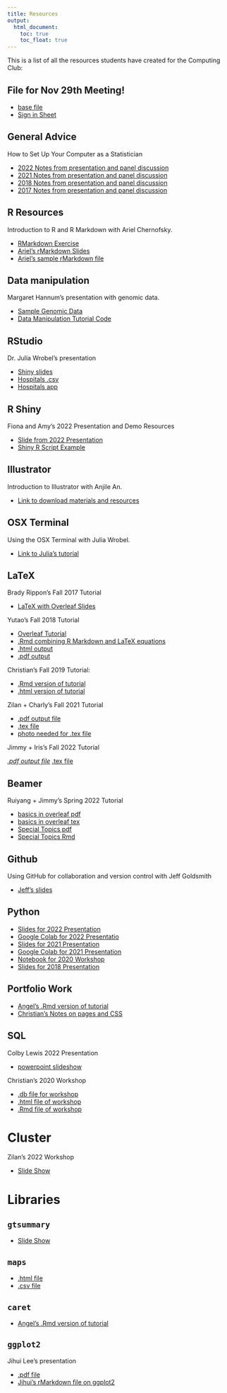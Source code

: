 ```yaml
---
title: Resources
output:
  html_document:
    toc: true
    toc_float: true
---
```


This is a list of all the resources students have created for the Computing Club:

## File for Nov 29th Meeting!

* [base file](shiny_base_nov2022.R)
* [Sign in Sheet](https://docs.google.com/forms/d/e/1FAIpQLSdBzOKdg0QXo_Quh_3etDpMnLkWsONwYySE0iAcK5BKBdhAyA/viewform?usp=sf_link)


## General Advice

How to Set Up Your Computer as a Statistician

* [2022 Notes from presentation and panel discussion](resources_files/meeting_sept20.docx)
* [2021 Notes from presentation and panel discussion](resources_files/computing_club_minutes_20212109.pdf)
* [2018 Notes from presentation and panel discussion](resources_files/Computing_Club Minutes_September_2018.pdf)
* [2017 Notes from presentation and panel discussion](resources_files/computer_091117.pdf)

## R Resources

Introduction to R and R Markdown with Ariel Chernofsky.

* [RMarkdown Exercise](resources_files/RMD_Exercise.pdf)
* [Ariel's rMarkdown Slides](resources_files/RMD_slides.pdf)
* [Ariel's sample rMarkdown file](resources_files/SampleRMD.rmd)

## Data manipulation

Margaret Hannum's presentation with genomic data.

* [Sample Genomic Data](resources_files/Manipulation_Data.zip)
* [Data Manipulation Tutorial Code](resources_files/cbcc_100917.R)

## RStudio

Dr. Julia Wrobel's presentation

* [Shiny slides](resources_files/shinySlides.html)
* [Hospitals .csv](resources_files/Hospital.csv)
* [Hospitals app](resources_files/hospitalApp.zip)

## R Shiny 

Fiona and Amy's 2022 Presentation and Demo Resources 

* [Slide from 2022 Presentation](resources_files/shiny_pres/cc_shiny_pres.pdf)
* [Shiny R Script Example](resources_files/shiny_pres/shiny_example.R)


## Illustrator

Introduction to Illustrator with Anjile An. 

* [Link to download materials and resources](http://tinyurl.com/k8ya4gk)

## OSX Terminal

Using the OSX Terminal with Julia Wrobel. 

* [Link to Julia's tutorial](http://juliawrobel.com/tutorials/osx_terminal.html)

## LaTeX

Brady Rippon's Fall 2017 Tutorial

* [LaTeX with Overleaf Slides](resources_files/latex_101617.pdf)

Yutao's Fall 2018 Tutorial

* [Overleaf Tutorial](https://v2.overleaf.com/read/fdxyszqvstzn)
* [.Rmd combining R Markdown and LaTeX equations](resources_files/computing-club-tutorial-latex.Rmd)
* [.html output](resources_files/computing-club-tutorial-latex.html)
* [.pdf output](resources_files/computing-club-tutorial-latex.pdf)

Christian's Fall 2019 Tutorial:

- [.Rmd version of tutorial](resources_files/latex-presentation.Rmd)
- [.html version of tutorial](resources_files/latex-presentation.html)

Zilan + Charly's Fall 2021 Tutorial

* [.pdf output file](resources_files/introduction_to_latex_2021_zilan/Introduction_to_LaTex.pdf)
* [.tex file](resources_files/introduction_to_latex_2021_zilan/main.tex)
* [photo needed for .tex file](resources_files/introduction_to_latex_2021_zilan/cu.jpg)

Jimmy + Iris's Fall 2022 Tutorial

*[.pdf output file](resources_files/jimmy_pres/intro2latex.pdf)
*[.tex file](resources_files/jimmy_pres/intro2latex.tex)


## Beamer 

Ruiyang + Jimmy's Spring 2022 Tutorial 

* [basics in overleaf pdf](resources_files/beamer/beamer_basics_overleaf.pdf)
* [basics in overleaf tex](https://www.overleaf.com/read/dkbknhgfgfxy)
* [Special Topics pdf](resources_files/beamer/beamerSpecialTopics.pdf)
* [Special Topics Rmd](resources_files/beamer/beamerSpecialTopics.Rmd)

## Github

Using GitHub for collaboration and version control with Jeff Goldsmith

* [Jeff's slides](http://p8105.com/git.html)

## Python

* [Slides for 2022 Presentation](resources_files/Safiya_Python_Presentation_2022.pdf)
* [Google Colab for 2022 Presentatio](https://colab.research.google.com/drive/1II3LWtEW1wnlFFFYMCWq6gAHxY8ngMYS?usp=sharing)
* [Slides for 2021 Presentation](resources_files/Python_Pres_fall_2021.pdf)
* [Google Colab for 2021 Presentation](https://colab.research.google.com/drive/1aZnKgFJRLZtT37AS8fM4yeOd_YbH9TuI?usp=sharing)
* [Notebook for 2020 Workshop](https://colab.research.google.com/drive/15JXH-_An70D7eTR6udDDcNezLHKU0W9x)
* [Slides for 2018 Presentation](https://docs.google.com/presentation/d/1HPGSbms3KJnowUIEx-ZG24GXSwM6zpMWXjrtyHhaDzs/edit#slide=id.g4360c0358c_0_5)




## Portfolio Work

* [Angel's .Rmd version of tutorial](resources_files/_site.yml)
* [Christian's Notes on pages and CSS](resources_files/website-presentation.html)

## SQL

Colby Lewis 2022 Presentation 

* [ powerpoint slideshow](resources_files/SQL_for_Tidyverse_Pros.pptx)

Christian's 2020 Workshop

* [.db file for workshop](resources_files/sql-workshop.db)
* [.html file of workshop](resources_files/sql-workshop.html)
* [.Rmd file of workshop](resources_files/sql-workshop.Rmd)


# Cluster 

Zilan's 2022 Workshop 

* [Slide Show](resources_files/Intro_to_cluster.pdf)

# Libraries

## `gtsummary`

* [Slide Show](http://www.danieldsjoberg.com/gtsummary-Columbia-Computing-Club/#1)

## `maps`

* [.html file](resources_files/maps_tutorial.html)
* [.csv file](resources_files/provinces_italy.csv)

## `caret`

* [Angel's .Rmd version of tutorial](resources_files/caret_tutorial_computingclub.Rmd)

## `ggplot2`

Jihui Lee's presentation

* [.pdf file](resources_files/ggplot2.pdf)
* [Jihui's rMarkdown file on ggplot2](resources_files/ggplot2.rmd)


